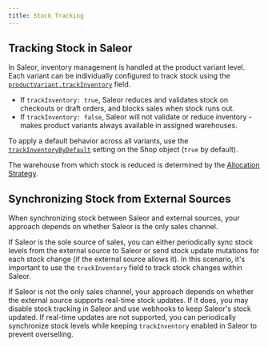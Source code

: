 ```yaml
---
title: Stock Tracking
---
```


## Tracking Stock in Saleor

In Saleor, inventory management is handled at the product variant level. 
Each variant can be individually configured to track stock using the 
[`productVariant.trackInventory`](api-reference/products/objects/product-variant.mdx#productvarianttrackinventoryboolean---) field.

- If `trackInventory: true`, Saleor reduces and validates stock on checkouts 
or draft orders, and blocks sales when stock runs out.
- If `trackInventory: false`, Saleor will not validate or reduce inventory - makes
product variants always available in assigned warehouses.

To apply a default behavior across all variants, use the 
[`trackInventoryByDefault`](api-reference/miscellaneous/objects/shop.mdx#shoptrackinventorybydefaultboolean--) 
setting on the Shop object (`true` by default).

The warehouse from which stock is reduced is determined by the 
[Allocation Strategy](developer/stock/stock-allocation.mdx#allocation-strategies).

## Synchronizing Stock from External Sources

When synchronizing stock between Saleor and external sources, your approach depends on whether Saleor is the only sales channel.

If Saleor is the sole source of sales, you can either periodically sync stock levels from the external source to Saleor or send stock update mutations for each stock change (if the external source allows it). In this scenario, it's important to use the `trackInventory` field to track stock changes within Saleor.

If Saleor is not the only sales channel, your approach depends on whether the external source supports real-time stock updates. If it does, you may disable stock tracking in Saleor and use webhooks to keep Saleor's stock updated. If real-time updates are not supported, you can periodically synchronize stock levels while keeping `trackInventory` enabled in Saleor to prevent overselling.